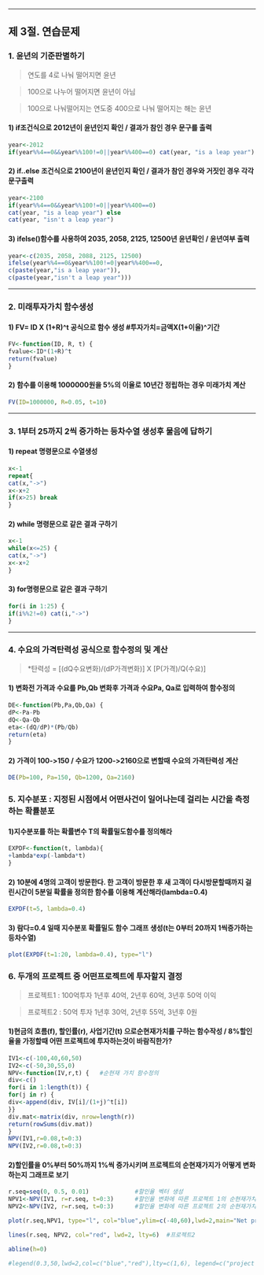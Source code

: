 ----------------

## 제 3절. 연습문제


### 1. 윤년의 기준판별하기
>연도를 4로 나눠 떨어지면 윤년

>100으로 나누어 떨어지면 윤년이 아님

>100으로 나눠떨어지는 연도중 400으로 나눠 떨어지는 해는 윤년

#### 1) if조건식으로 2012년이 윤년인지 확인 / 결과가 참인 경우 문구를 출력
```r
year<-2012
if(year%%4==0&&year%%100!=0||year%%400==0) cat(year, "is a leap year") 
```


#### 2) if..else 조건식으로 2100년이 윤년인지 확인 / 결과가 참인 경우와 거짓인 경우 각각 문구출력
```r
year<-2100
if(year%%4==0&&year%%100!=0||year%%400==0)
cat(year, "is a leap year") else
cat(year, "isn't a leap year")
```


#### 3) ifelse()함수를 사용하여 2035, 2058, 2125, 12500년 윤년확인 / 윤년여부 출력 
```r
year<-c(2035, 2058, 2088, 2125, 12500)
ifelse(year%%4==0&year%%100!=0|year%%400==0,
c(paste(year,"is a leap year")), 
c(paste(year,"isn't a leap year")))
```  


------------------------

### 2. 미래투자가치 함수생성 

#### 1) FV= ID X (1+R)^t 공식으로 함수 생성   #투자가치=금액X(1+이율)^기간
```r
FV<-function(ID, R, t) {
fvalue<-ID*(1+R)^t
return(fvalue)
}
```


#### 2) 함수를 이용해 1000000원을 5%의 이율로 10년간 정립하는 경우 미래가치 계산
```r
FV(ID=1000000, R=0.05, t=10)
```


------------------------

### 3. 1부터 25까지 2씩 증가하는 등차수열 생성후 물음에 답하기

#### 1) repeat 명령문으로 수열생성
```r
x<-1
repeat{
cat(x,"->")
x<-x+2
if(x>25) break
}
```


#### 2) while 명령문으로 같은 결과 구하기
```r
x<-1
while(x<=25) {
cat(x,"->")
x<-x+2
}
```


#### 3) for명령문으로 같은 결과 구하기
```r
for(i in 1:25) {
if(i%%2!=0) cat(i,"->")
}
```


------------------------

### 4. 수요의 가격탄력성 공식으로 함수정의 및 계산

> *탄력성 = [(dQ수요변화)/(dP가격변화)] X [P(가격)/Q(수요)]

#### 1) 변화전 가격과 수요를 Pb,Qb 변화후 가격과 수요Pa, Qa로 입력하여 함수정의
```r
DE<-function(Pb,Pa,Qb,Qa) {
dP<-Pa-Pb
dQ<-Qa-Qb
eta<-(dQ/dP)*(Pb/Qb)
return(eta)
}
```


#### 2) 가격이 100->150 / 수요가 1200->2160으로 변할때 수요의 가격탄력성 계산
```r
DE(Pb=100, Pa=150, Qb=1200, Qa=2160)
```


### 5. 지수분포 : 지정된 시점에서 어떤사건이 일어나는데 걸리는 시간을 측정하는 확률분포 


#### 1)지수분포를 하는 확률변수 T의 확률밀도함수를 정의해라
```r
EXPDF<-function(t, lambda){ 
+lambda*exp(-lambda*t)  
}
```


#### 2) 10분에 4명의 고객이 방문한다. 한 고객이 방문한 후 새 고객이 다시방문할때까지 걸린시간이 5분일 확률을 정의한 함수를 이용해 계산해라(lambda=0.4)
```r
EXPDF(t=5, lambda=0.4)
```


#### 3) 람다=0.4 일때 지수분포 확률밀도 함수 그래프 생성(t는 0부터 20까지 1씩증가하는 등차수열)
```r
plot(EXPDF(t=1:20, lambda=0.4), type="l")
```

### 6. 두개의 프로젝트 중 어떤프로젝트에 투자할지 결정 
>프로젝트1 : 100억투자 1년후 40억, 2년후 60억, 3년후 50억 이익

>프로젝트2 : 50억 투자 1년후 30억, 2년후 55억, 3년후 0원

#### 1)현금의 흐름(f), 할인률(r), 사업기간(t) 으로순현재가치를 구하는 함수작성 / 8%할인율을 가정할때 어떤 프로젝트에 투자하는것이 바람직한가?

```r
IV1<-c(-100,40,60,50)
IV2<-c(-50,30,55,0)
NPV<-function(IV,r,t) {   #순현재 가치 함수정의
div<-c()
for(i in 1:length(t)) {
for(j in r) {
div<-append(div, IV[i]/(1+j)^t[i])
}}
div.mat<-matrix(div, nrow=length(r))
return(rowSums(div.mat))
}
NPV(IV1,r=0.08,t=0:3)
NPV(IV2,r=0.08,t=0:3)
```

#### 2)할인률을 0%부터 50%까지 1%씩 증가시키며 프로젝트의 순현재가지가 어떻게 변화하는지 그래프로 보기

```r
r.seq=seq(0, 0.5, 0.01)             #할인율 벡터 생성
NPV1<-NPV(IV1, r=r.seq, t=0:3)      #할인율 변화에 따른 프로젝트 1의 순현재가치
NPV2<-NPV(IV2, r=r.seq, t=0:3)      #할인율 변화에 따른 프로젝트 2의 순현재가치

plot(r.seq,NPV1, type="l", col="blue",ylim=c(-40,60),lwd=2,main="Net present Value", xlab="discount rate", ylab="NPV")                

lines(r.seq, NPV2, col="red", lwd=2, lty=6)  #프로젝트2

abline(h=0)

#legend(0.3,50,lwd=2,col=c("blue","red"),lty=c(1,6), legend=c("project 1", "project2)) #범례입력
```                                                         
                                                             
                                                             
                                                             
